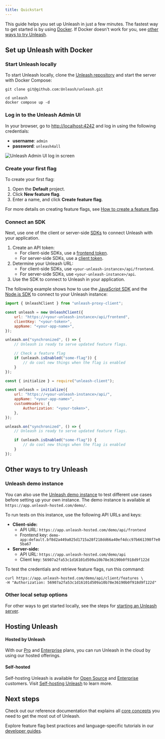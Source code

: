 ```yaml
---
title: Quickstart
---
```




This guide helps you set up Unleash in just a few minutes. The fastest way to get started is by using [Docker](#set-up-unleash-with-docker). If Docker doesn't work for you, see [other ways to try Unleash](#additional-ways-to-try-unleash).

## Set up Unleash with Docker

### Start Unleash locally

To start Unleash locally, clone the [Unleash repository](https://github.com/Unleash/unleash) and start the server with Docker Compose:

```shell
git clone git@github.com:Unleash/unleash.git

cd unleash
docker compose up -d
```

### Log in to the Unleash Admin UI

In your browser, go to [http://localhost:4242](http://localhost:4242) and log in using the following credentials:
- **username**: `admin`
- **password**: `unleash4all`

![Unleash Admin UI log in screen](/img/quickstart-login.png)

### Create your first flag

To create your first flag:
1. Open the **Default** project.
2. Click **New feature flag**.
3. Enter a name, and click **Create feature flag**.

For more details on creating feature flags, see [How to create a feature flag](/how-to-create-feature-flag).

### Connect an SDK

Next, use one of the client or server-side [SDKs](/reference/sdks) to connect Unleash with your application.

1. Create an API token:
    - For client-side SDKs, use a [frontend token](/reference/api-tokens-and-client-keys#front-end-tokens). 
    - For server-side SDKs, use a [client token](/reference/api-tokens-and-client-keys#client-tokens).
2. Determine your Unleash URL:
    - For client-side SDKs, use `<your-unleash-instance>/api/frontend`. 
    - For server-side SDKs, use `<your-unleash-instance>/api`.
3. Use the SDK to connect to Unleash in your application.

The following example shows how to use the [JavaScript SDK](/reference/sdks/javascript-browser) and the [Node.js SDK](/reference/sdks/node) to connect to your Unleash instance:


<Tabs groupId="connect-sdk-quickstart">

<TabItem value="sdk-client-side" label="Connect a client-side SDK">

```javascript title="JavaScript SDK"
import { UnleashClient } from "unleash-proxy-client";

const unleash = new UnleashClient({
    url: "https://<your-unleash-instance>/api/frontend",
    clientKey: "<your-token>",
    appName: "<your-app-name>",
});

unleash.on("synchronized", () => {
    // Unleash is ready to serve updated feature flags.

    // Check a feature flag
    if (unleash.isEnabled("some-flag")) {
        // do cool new things when the flag is enabled
    }
});
```

</TabItem>
<TabItem value="sdk-server-side" label="Connect a server-side SDK">

```javascript title="Node.js SDK"
const { initialize } = require("unleash-client");

const unleash = initialize({
    url: "https://<your-unleash-instance>/api/",
    appName: "<your-app-name>",
    customHeaders: {
        Authorization: "<your-token>",
    },
});

unleash.on("synchronized", () => {
    // Unleash is ready to serve updated feature flags.

    if (unleash.isEnabled("some-flag")) {
        // do cool new things when the flag is enabled
    }
});
```

</TabItem>
</Tabs>

## Other ways to try Unleash

### Unleash demo instance

You can also use the [Unleash demo instance](https://app.unleash-hosted.com/demo/) to test different use cases before setting up your own instance. The demo instance is available at `https://app.unleash-hosted.com/demo/`.

To run tests on this instance, use the following API URLs and keys:

- **Client-side:**
  - API URL: `https://app.unleash-hosted.com/demo/api/frontend`
  - Frontend key: `demo-app:default.bf8d2a449a025d1715a28f218dd66a40ef4dcc97b661398f7e05ba67`
- **Server-side:**
  - API URL: `https://app.unleash-hosted.com/demo/api`
  - Client key: `56907a2fa53c1d16101d509a10b78e36190b0f918d9f122d`

To test the credentials and retrieve feature flags, run this command:

```shell
curl https://app.unleash-hosted.com/demo/api/client/features \
-H "Authorization: 56907a2fa53c1d16101d509a10b78e36190b0f918d9f122d"
```

### Other local setup options

For other ways to get started locally, see the steps for [starting an Unleash server](using-unleash/deploy/getting-started#start-unleash-server).

## Hosting Unleash

#### Hosted by Unleash 

With our [Pro](/availability#plans) and [Enterprise](https://www.getunleash.io/pricing) plans, you can run Unleash in the cloud by using our hosted offerings.

#### Self-hosted

Self-hosting Unleash is available for [Open Source](https://www.getunleash.io/pricing) and [Enterprise](https://www.getunleash.io/pricing) customers. Visit [Self-hosting Unleash](/using-unleash/deploy) to learn more.

## Next steps

Check out our reference documentation that explains all [core concepts](/reference) you need to get the most out of Unleash.

Explore feature flag best practices and language-specific tutorials in our [developer guides](/topics).